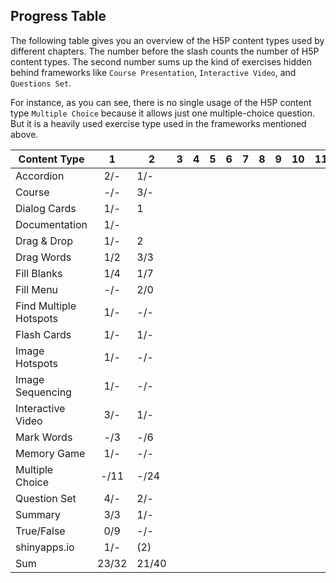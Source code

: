 ## Progress Table {-}

The following table gives you an overview of the H5P content types used by different chapters. The number before the slash counts the number of H5P content types. The second number sums up the kind of exercises hidden behind frameworks like `Course Presentation`, `Interactive Video`, and `Questions Set`. 

For instance, as you can see, there is no single usage of the H5P content type `Multiple Choice` because it allows just one multiple-choice question. But it is a heavily used exercise type used in the frameworks mentioned above.

| Content Type           |   1   | 2     | 3 | 4 | 5 | 6 | 7 | 8 | 9 | 10 | 11 | 12 | 13 | 14 | 15 | 16 | Sum |
|------------------------|:-----:|-------|---|---|---|---|---|---|---|----|----|----|----|----|----|----|-----|
| Accordion              |  2/-  | 1/-   |   |   |   |   |   |   |   |    |    |    |    |    |    |    |     |
| Course                 |  -/-  | 3/-   |   |   |   |   |   |   |   |    |    |    |    |    |    |    |     |
| Dialog Cards           |  1/-  | 1     |   |   |   |   |   |   |   |    |    |    |    |    |    |    |     |
| Documentation          |  1/-  |       |   |   |   |   |   |   |   |    |    |    |    |    |    |    |     |
| Drag & Drop            |  1/-  | 2     |   |   |   |   |   |   |   |    |    |    |    |    |    |    |     |
| Drag Words             |  1/2  | 3/3   |   |   |   |   |   |   |   |    |    |    |    |    |    |    |     |
| Fill Blanks            |  1/4  | 1/7   |   |   |   |   |   |   |   |    |    |    |    |    |    |    |     |
| Fill Menu              |  -/-  | 2/0   |   |   |   |   |   |   |   |    |    |    |    |    |    |    |     |
| Find Multiple Hotspots |  1/-  | -/-   |   |   |   |   |   |   |   |    |    |    |    |    |    |    |     |
| Flash Cards            |  1/-  | 1/-   |   |   |   |   |   |   |   |    |    |    |    |    |    |    |     |
| Image Hotspots         |  1/-  | -/-   |   |   |   |   |   |   |   |    |    |    |    |    |    |    |     |
| Image Sequencing       |  1/-  | -/-   |   |   |   |   |   |   |   |    |    |    |    |    |    |    |     |
| Interactive Video      |  3/-  | 1/-   |   |   |   |   |   |   |   |    |    |    |    |    |    |    |     |
| Mark Words             |  -/3  | -/6   |   |   |   |   |   |   |   |    |    |    |    |    |    |    |     |
| Memory Game            |  1/-  | -/-   |   |   |   |   |   |   |   |    |    |    |    |    |    |    |     |
| Multiple Choice        |  -/11 | -/24  |   |   |   |   |   |   |   |    |    |    |    |    |    |    |     |
| Question Set           |  4/-  | 2/-   |   |   |   |   |   |   |   |    |    |    |    |    |    |    |     |
| Summary                |  3/3  | 1/-   |   |   |   |   |   |   |   |    |    |    |    |    |    |    |     |
| True/False             |  0/9  | -/-   |   |   |   |   |   |   |   |    |    |    |    |    |    |    |     |
| shinyapps.io           |  1/-  | (2)   |   |   |   |   |   |   |   |    |    |    |    |    |    |    |     |
| Sum                    | 23/32 | 21/40 |   |   |   |   |   |   |   |    |    |    |    |    |    |    |     |
